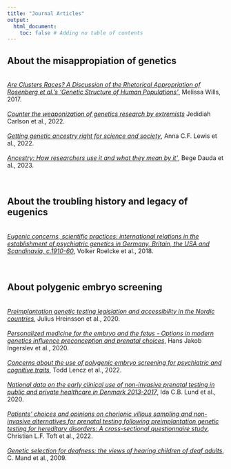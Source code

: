 ```yaml
---
title: "Journal Articles"
output:
  html_document:
    toc: false # Adding no table of contents
---
```


## About the misappropiation of genetics 
<br>
<a href="http://dx.doi.org/10.3998/ptb.6959004.0009.012" target="_blank" rel="noopener noreferrer" title="Are Clusters Races?">_Are Clusters Races? A Discussion of the Rhetorical Appropriation of Rosenberg et al.'s 'Genetic Structure of Human Populations'_</a>, Melissa Wills, 2017.
<br><br>
<a href="https://www.nature.com/articles/d41586-022-03252-z" target="_blank" rel="noopener noreferrer" title="Counter the weaponization of genetics research by extremists">_Counter the weaponization of genetics research by extremists_</a> Jedidiah Carlson et al., 2022.
<br><br>
<a href="https://doi.org/10.1126/science.abm7530" target="_blank" rel="noopener noreferrer" title="Getting genetic ancestry right for science and society">_Getting genetic ancestry right for science and society_</a>, Anna C.F. Lewis et al., 2022.
<br><br>
<a href="https://doi.org/10.3389/fgene.2023.1044555" target="_blank" rel="noopener noreferrer" title="Ancestry: How researchers use it and what they mean by it">_Ancestry: How researchers use it and what they mean by it'_</a>, Bege Dauda et al., 2023.
<br><br><br>

## About the troubling history and legacy of eugenics 
<br>
<a href="https://doi.org/10.1177/0957154X18808666" target="_blank" rel="noopener noreferrer" title="Eugenic concerns, scientific practices?">_Eugenic concerns, scientific practices: international relations in the establishment of psychiatric genetics in Germany, Britain, the USA and Scandinavia, c.1910-60_</a>, Volker Roelcke et al., 2018.
<br><br><br>

## About polygenic embryo screening 
<br>
<a href="https://doi.org/10.1111/aogs.13831" target="_blank" rel="noopener noreferrer" title="Preimplantation genetic testing legislation and accessibility in the Nordic countries">_Preimplantation genetic testing legislation and accessibility in the Nordic countries_</a>, Julius Hreinsson et al., 2020.
<br><br>
<a href="https://doi.org/10.1111/aogs.13882" target="_blank" rel="noopener noreferrer" title="Personalized medicine for the embryo and the fetus - Options in modern genetics influence preconception and prenatal choices">_Personalized medicine for the embryo and the fetus - Options in modern genetics influence preconception and prenatal choices_</a>, Hans Jakob Ingerslev et al., 2020.
<br><br>
<a href="https://doi.org/10.1016/s2215-0366(22)00157-2" target="_blank" rel="noopener noreferrer" title="Concerns about the use of polygenic embryo screening for psychiatric and cognitive traits">_Concerns about the use of polygenic embryo screening for psychiatric and cognitive traits_</a>, Todd Lencz et al., 2022.
<br><br>
<a href="https://doi.org/10.1111/aogs.14052" target="_blank" rel="noopener noreferrer" title="National data on the early clinical use of non-invasive prenatal testing in public and private healthcare in Denmark 2013-2017">_National data on the early clinical use of non-invasive prenatal testing in public and private healthcare in Denmark 2013-2017_</a>, Ida C.B. Lund et al., 2020.
<br><br>
<a href="https://doi.org/10.1002/pd.6088" target="_blank" rel="noopener noreferrer" title="Patients' choices and opinions on chorionic villous sampling and non-invasive alternatives for prenatal testing following preimplantation genetic testing for hereditary disorders: A cross-sectional questionnaire study">_Patients' choices and opinions on chorionic villous sampling and non-invasive alternatives for prenatal testing following preimplantation genetic testing for hereditary disorders: A cross-sectional questionnaire study_</a>, Christian L.F. Toft et al., 2022.
<br><br>
<a href="https://www.jstor.org/stable/20696690" target="_blank" rel="noopener noreferrer" title="Genetic selection for deafness: the views of hearing children of deaf adults">_Genetic selection for deafness: the views of hearing children of deaf adults_</a>, C. Mand et al., 2009. 
<br><br><br>